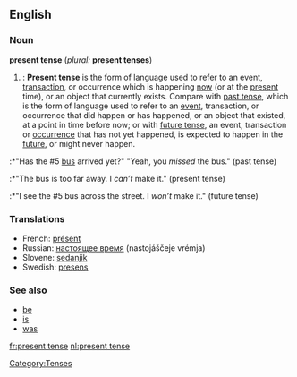 ==English==
===Noun===
'''present tense''' (''plural:'' '''present tenses''')

#{{grammar}}: '''Present tense''' is the form of language used to refer to an event, [[transaction]], or occurrence which is happening [[now]] (or at the [[present]] time), or an object that currently exists. Compare with [[past tense]], which is the form of language used to refer to an [[event]], transaction, or occurrence that did happen or has happened, or an object that existed, at a point in time before now; or with [[future tense]], an event, transaction or [[occurrence]] that has not yet happened, is expected to happen in the [[future]], or might never happen.
:*"Has the #5 [[bus]] arrived yet?" "Yeah, you ''missed'' the bus." (past tense)
:*"The bus is too far away. I ''can’t'' make it." (present tense)
:*"I see the #5 bus across the street. I ''won’t'' make it." (future tense)

===Translations===
*French: [[présent]]
*Russian: [[настоящее время]] (nastojáščeje vrémja) {{n}}
*Slovene: [[sedanjik]] {{m}}
*Swedish: [[presens]]

===See also===
*[[be]]
*[[is]]
*[[was]]


[[Category:Tenses]]

[[fr:present tense]]
[[nl:present tense]]